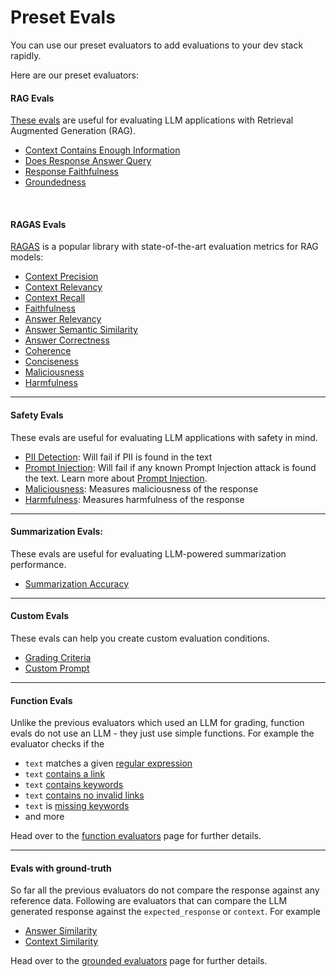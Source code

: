 # Preset Evals

You can use our preset evaluators to add evaluations to your dev stack rapidly.

Here are our preset evaluators:

#### RAG Evals

[These evals](/evals/preset_evals/rag_evals) are useful for evaluating LLM applications with Retrieval Augmented Generation (RAG).

- [Context Contains Enough Information](/evals/preset_evals/ccei)
- [Does Response Answer Query](/evals/preset_evals/draq)
- [Response Faithfulness](/evals/preset_evals/faithfulness)
- [Groundedness](/evals/preset_evals/groundedness)

<br />

#### RAGAS Evals

[RAGAS](/evals/preset_evals/ragas_evals) is a popular library with state-of-the-art evaluation metrics for RAG models:

- [Context Precision](/evals/preset_evals/ragas_evals#context-precision)
- [Context Relevancy](/evals/preset_evals/ragas_evals#context-relevancy)
- [Context Recall](/evals/preset_evals/ragas_evals#context-recall)
- [Faithfulness](/evals/preset_evals/ragas_evals#faithfulness)
- [Answer Relevancy](/evals/preset_evals/ragas_evals#answer-relevancy)
- [Answer Semantic Similarity](/evals/preset_evals/ragas_evals#answer-semantic-similarity)
- [Answer Correctness](/evals/preset_evals/ragas_evals#answer-correctness)
- [Coherence](/evals/preset_evals/ragas_evals#coherence)
- [Conciseness](/evals/preset_evals/ragas_evals#conciseness)
- [Maliciousness](/evals/preset_evals/ragas_evals#maliciousness)
- [Harmfulness](/evals/preset_evals/ragas_evals#harmfulness)

---

#### Safety Evals

These evals are useful for evaluating LLM applications with safety in mind.

- [PII Detection](/evals/preset_evals/safety/pii_detection): Will fail if PII is found in the text
- [Prompt Injection](/evals/preset_evals/safety/prompt_injection): Will fail if any known Prompt Injection attack is found the text. Learn more about [Prompt Injection](/guides/prompt_injection).
- [Maliciousness](/evals/preset_evals/ragas_evals#maliciousness): Measures maliciousness of the response
- [Harmfulness](/evals/preset_evals/ragas_evals#harmfulness): Measures harmfulness of the response

---

#### Summarization Evals:

These evals are useful for evaluating LLM-powered summarization performance.

- [Summarization Accuracy](/evals/preset_evals/summarization_eval)

---

#### Custom Evals

These evals can help you create custom evaluation conditions.

- [Grading Criteria](/evals/custom_evals#custom-grading-criteria-easy)
- [Custom Prompt](/evals/custom_evals#llm-evaluator-with-a-completely-custom-prompt)

---

#### Function Evals

Unlike the previous evaluators which used an LLM for grading, function evals do not use an LLM - they just use simple functions. For example the evaluator checks if the

- `text` matches a given [regular expression](/evals/preset_evals/function_evals#regex)
- `text` [contains a link](/evals/preset_evals/function_evals#containslink)
- `text` [contains keywords](/evals/preset_evals/function_evals#contains-any)
- `text` [contains no invalid links](/evals/preset_evals/function_evals#noinvalidlinks)
- `text` is [missing keywords](/evals/preset_evals/function_evals#containsall)
- and more

Head over to the [function evaluators](/evals/preset_evals/function_evals) page for further details.

---

#### Evals with ground-truth

So far all the previous evaluators do not compare the response against any reference data. Following are evaluators that can compare the LLM generated response against the `expected_response` or `context`. For example

- [Answer Similarity](/evals/preset_evals/grounded_evals#answer_similarity)
- [Context Similarity](/evals/preset_evals/grounded_evals#context_similarity)

Head over to the [grounded evaluators](/evals/preset_evals/grounded_evals) page for further details.
